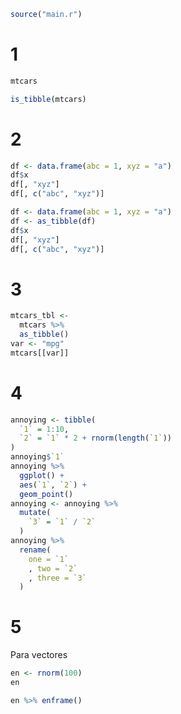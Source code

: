 ```r
source("main.r")
```

# 1

```r
mtcars
```

```r
is_tibble(mtcars)
```

# 2

```r
df <- data.frame(abc = 1, xyz = "a")
df$x
df[, "xyz"]
df[, c("abc", "xyz")]
```

```r
df <- data.frame(abc = 1, xyz = "a")
df <- as_tibble(df)
df$x
df[, "xyz"]
df[, c("abc", "xyz")]
```

# 3

```r
mtcars_tbl <- 
  mtcars %>% 
  as_tibble()
var <- "mpg"
mtcars[[var]]
```

# 4

```r
annoying <- tibble(
  `1` = 1:10,
  `2` = `1` * 2 + rnorm(length(`1`))
)
annoying$`1`
annoying %>% 
  ggplot() +
  aes(`1`, `2`) +
  geom_point()
annoying <- annoying %>% 
  mutate(
    `3` = `1` / `2`
  )
annoying %>% 
  rename(
    one = `1`
    , two = `2`
    , three = `3`
  )
```

# 5

Para vectores

```r
en <- rnorm(100)
en
```
```r
en %>% enframe()
```



